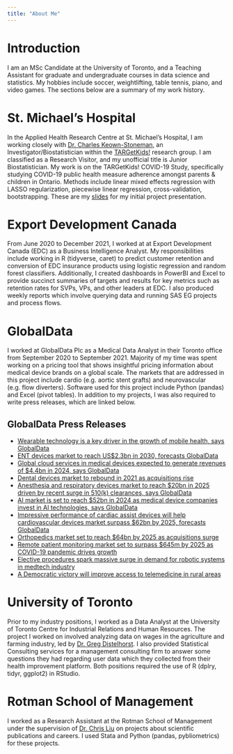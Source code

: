 ```yaml
---
title: "About Me"
---
```



# Introduction
I am an MSc Candidate at the University of Toronto, and a Teaching Assistant for graduate and undergraduate courses in data science and statistics. My hobbies include soccer, weightlifting, table tennis, piano, and video games. The sections below are a summary of my work history.    

# St. Michael's Hospital
In the Applied Health Research Centre at St. Michael’s Hospital, I am working closely with [Dr. Charles Keown-Stoneman](http://stmichaelshospitalresearch.ca/researchers/charles-keown-stoneman/), an Investigator/Biostatistician within the [TARGetKids!](https://www.targetkids.ca/about) research group. I am classified as a Research Visitor, and my unofficial title is Junior Biostatistician. My work is on the TARGetKids! COVID-19 Study, specifically studying COVID-19 public health measure adherence amongst parents & children in Ontario. Methods include linear mixed effects regression with LASSO regularization, piecewise linear regression, cross-validation, bootstrapping. These are my [slides](files/TARGetKids_Presentation-Dec-2-2021.pdf) for my initial project presentation.

# Export Development Canada
From June 2020 to December 2021, I worked at at Export Development Canada (EDC) as a Business Intelligence Analyst. My responsibilities include working in R (tidyverse, caret) to predict customer retention and conversion of EDC insurance products using logistic regression and random forest classifiers. Additionally, I created dashboards in PowerBI and Excel to provide succinct summaries of targets and results for key metrics such as retention rates for SVPs, VPs, and other leaders at EDC. I also produced weekly reports which involve querying data and running SAS EG projects and process flows. 

# GlobalData
I worked at GlobalData Plc as a Medical Data Analyst in their Toronto office from September 2020 to September 2021. Majority of my time was spent working on a pricing tool that shows insightful pricing information about medical device brands on a global scale. The markets that are addressed in this project include cardio (e.g. aortic stent grafts) and neurovascular (e.g. flow diverters). Software used for this project include Python (pandas) and Excel (pivot tables). In addition to my projects, I was also required to write press releases, which are linked below.

## GlobalData Press Releases
* [Wearable technology is a key driver in the growth of mobile health, says GlobalData](https://www.globaldata.com/wearable-technology-key-driver-growth-mobile-health-says-globaldata/)
* [ENT devices market to reach US$2.3bn in 2030, forecasts GlobalData](https://globaldata.com/ent-devices-market-reach-us2-3bn-2030-forecasts-globaldata/)
* [Global cloud services in medical devices expected to generate revenues of $4.4bn in 2024, says GlobalData](https://globaldata.com/global-cloud-services-medical-devices-expected-generate-revenues-4-4bn-2024-says-globaldata/)
* [Dental devices market to rebound in 2021 as acquisitions rise](https://www.globaldata.com/dental-devices-market-rebound-2021-acquisitions-rise/)
* [Anesthesia and respiratory devices market to reach $20bn in 2025 driven by recent surge in 510(k) clearances, says GlobalData](https://www.globaldata.com/anesthesia-respiratory-devices-market-reach-20bn-2025-driven-recent-surge-510k-clearances-says-globaldata/)
* [AI market is set to reach $52bn in 2024 as medical device companies invest in AI technologies, says GlobalData](https://www.globaldata.com/ai-market-set-reach-52bn-2024-medical-device-companies-invest-ai-technologies-says-globaldata/)
* [Impressive performance of cardiac assist devices will help cardiovascular devices market surpass $62bn by 2025, forecasts GlobalData](https://www.globaldata.com/impressive-performance-cardiac-assist-devices-will-help-cardiovascular-devices-market-surpass-62bn-2025-forecasts-globaldata/)
* [Orthopedics market set to reach $64bn by 2025 as acquisitions surge](https://www.globaldata.com/orthopedics-market-set-reach-64bn-2025-acquisitions-surge/)
* [Remote patient monitoring market set to surpass $645m by 2025 as COVID-19 pandemic drives growth](https://www.globaldata.com/remote-patient-monitoring-market-set-surpass-645m-2025-covid-19-pandemic-drives-growth/)
* [Elective procedures spark massive surge in demand for robotic systems in medtech industry](https://www.globaldata.com/elective-procedures-spark-massive-surge-demand-robotic-systems-medtech-industry/)
* [A Democratic victory will improve access to telemedicine in rural areas](https://www.globaldata.com/democratic-victory-will-improve-access-telemedicine-rural-areas/)

# University of Toronto
Prior to my industry positions, I worked as a Data Analyst at the University of Toronto Centre for Industrial Relations and Human Resources. The project I worked on involved analyzing data on wages in the agriculture and farming industry, led by [Dr. Greg Distelhorst](http://www.gregdistelhorst.com/). I also provided Statistical Consulting services for a management consulting firm to answer some questions they had regarding user data which they collected from their health improvement platform. Both positions required the use of R (dplry, tidyr, ggplot2) in RStudio.

# Rotman School of Management
I worked as a Research Assistant at the Rotman School of Management under the supervision of [Dr. Chris Liu](https://business.uoregon.edu/faculty/chris-liu) on projects about scientific publications and careers. I used Stata and Python (pandas, pybliometrics) for these projects.
